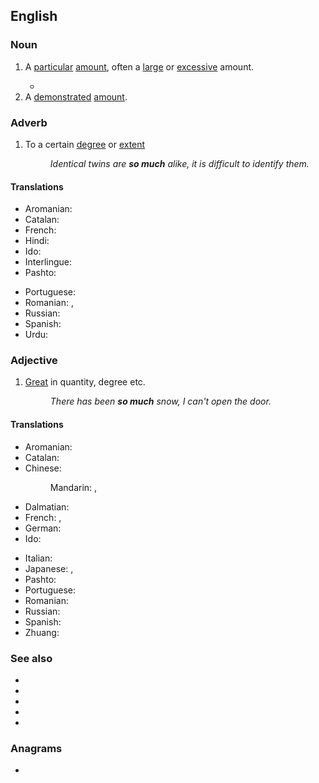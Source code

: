 ==English==

===Noun===
{{en-noun|-}}

# A [[particular]] [[amount]], often a [[large]] or [[excessive]] amount.
#: {{ux|en|How could you eat '''so much'''?}}
#: {{ux|en|There is only '''so much''' you can remember.}}
#* {{quote-book|year=1913|author={{w|Joseph C. Lincoln}}|chapter=13
|title=[http://openlibrary.org/works/OL5535161W Mr. Pratt's Patients]
|passage=We tiptoed into the house, up the stairs and along the hall into the room where the Professor had been spending '''so much''' of his time.}}
# A [[demonstrated]] [[amount]].
#: {{ux|en|'''"So much'''", he replied, sprinkling a small pile of the powder on the table.}}

===Adverb===
{{en-adv|-}}

# To a certain [[degree]] or [[extent]]
#: ''Identical twins are '''so much''' alike, it is difficult to identify them.''

====Translations====
{{trans-top|to a certain degree or extent}}
* Aromanian: {{t|rup|ahãntu}}
* Catalan: {{t|ca|tant}}
* French: {{t+|fr|tellement}}
* Hindi: {{t+|hi|इतना|tr=itnā|sc=Deva}}
* Ido: {{t+|io|tante}}
* Interlingue: {{t|ie|talmen}}
* Pashto: {{t+|ps|دومره|tr=domra}}
{{trans-mid}}
* Portuguese: {{t+|pt|tão}}
* Romanian: {{t|ro|foarte mult}}, {{t+|ro|atât}}
* Russian: {{t+|ru|насто́лько}}
* Spanish: {{t+|es|tanto|m}}
* Urdu: {{t+|ur|اتنا|tr=itnā|sc=ur-Arab}}
{{trans-bottom}}

===Adjective===
{{en-adj|-}}

# [[great|Great]] in quantity, degree etc.
#: ''There has been '''so much''' snow, I can't open the door.''

====Translations====
{{trans-top|great in quantity or degree}}
* Aromanian: {{t|rup|ahãntu}}
* Catalan: {{t|ca|tant}}
* Chinese:
*: Mandarin: {{t|cmn|這麼多|sc=Hani}}, {{t|cmn|这么多|tr=zhème duō|sc=Hani}}
* Dalmatian: {{t|dlm|tuant}}
* French: {{t+|fr|tant}}, {{t+|fr|tellement}}
* German: {{t+|de|soviel}}
* Ido: {{t+|io|tanta}}
{{trans-mid}}
* Italian: {{t+|it|tanto}}
* Japanese: {{t|ja|そんなに|tr=sonna-ni|sc=Jpan}}, {{t|ja|それほど|tr=sore-hodo|sc=Jpan}}
* Pashto: {{t+|ps|دومره|tr=domra}}
* Portuguese: {{t+|pt|tanto|m}}
* Romanian: {{t+|ro|atât}}
* Russian: {{t+|ru|сто́лько}}
* Spanish: {{t+|es|tanto|m}}
* Zhuang: {{t|za|geijlai}}
{{trans-bottom}}

===See also===
* {{l|en|so many}}
* {{l|en|so much as}}
* {{l|en|so much for}}
* {{l|en|so much so}}
* {{l|en|so much the better}}

===Anagrams===
* {{anagrams|en|smouch}}